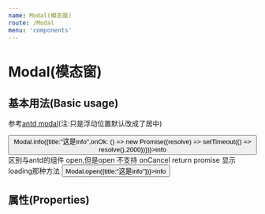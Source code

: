 ```yaml
---
name: Modal(模态窗)
route: /Modal
menu: 'components'
---
```



# Modal(模态窗)

## 基本用法(Basic usage)

参考[antd modal](https://ant.design/components/modal-cn/)(注:只是浮动位置默认改成了居中)

<Playground>
  <Button onClick={() => Modal.info({title:"这是info",onOk: () => new Promise((resolve) => setTimeout(() => resolve(),2000))})}>info</Button>
  区别与antd的组件 open,但是open 不支持 onCancel return promise 显示loading那种方法
  <Button onClick={() => Modal.open({title:"这是info"})}>info</Button>
</Playground>

## 属性(Properties)

<Props of={Modal} />
